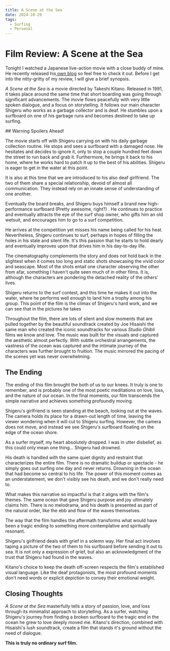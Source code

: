 ```yaml
---
title: A Scene at the Sea
date: 2024-10-29
tags:
  - Surfing
  - Personal
---
```


# Film Review: A Scene at the Sea

<CustomImage src="https://raw.githubusercontent.com/michael-kudrik/BlogPosts/refs/heads/main/images/SeaScene/A_Scene_at_the_Sea_004.jpg" alt="Surfboard next to trash" />

Tonight I watched a Japanese live-action movie with a close buddy of mine. He recently released his[ own blog](https://www.ericbuecklers.studio/blog) so feel free to check it out. Before I get into the nitty-gritty of my review, I will give a brief synopsis. 

*A Scene at the Sea*  is a movie directed by Takeshi Kitano. Released in 1991, it takes place around the same time that short boarding was going through significant advancements. The movie flows peacefully with very little spoken dialogue, and a focus on storytelling. It follows our main character Shigeru who works as a garbage collector and is deaf. He stumbles upon a surfboard on one of his garbage runs and becomes destined to take up surfing. 

<CustomImage src="https://raw.githubusercontent.com/michael-kudrik/BlogPosts/refs/heads/main/images/SeaScene/SceneAtTheSea1.jpg" alt="Image of shoreline during surf contest"/>
## Warning Spoilers Ahead!

The movie starts off with Shigeru carrying on with his daily garbage collection routine. He stops and sees a surfboard with a damaged nose. He hesitates and decides to ignore it, only to stop a couple hundred feet down the street to run back and grab it. Furthermore, he brings it back to his home, where he works hard to patch it up to the best of his abilities. Shigeru is eager to get in the water at this point.

It is also at this time that we are introduced to his also deaf girlfriend. The two of them share a special relationship, devoid of almost all communication. They instead rely on an innate sense of understanding of one another. 

<CustomImage src="https://raw.githubusercontent.com/michael-kudrik/BlogPosts/refs/heads/main/images/SeaScene/ShigeruAndGirl.png" alt="Shigeru and his girlfriend"/>
  
Eventually the board breaks, and Shigeru buys himself a brand new high-performance surfboard (Pretty awesome, right?) .  He continues to practice and eventually attracts the eye of the surf shop owner, who gifts him an old wetsuit, and encourages him to go to a surf competition. 

He arrives at the competition yet misses his name being called for his heat. Nevertheless, Shigeru continues to surf, perhaps in hopes of filling the holes in his stale and silent life. It's this passion that he starts to hold dearly and eventually improves upon that drives him in his day-to-day life.

The cinematography complements the story and does not hold back in the slightest when it comes too long and static shots showcasing the vivid color and seascape. Most of the shots entail one character observing the other from afar, something I haven't quite seen much of in other films. It is, although the characters are pondering the detached reality of the others' lives. 

Shigeru returns to the surf contest, and this time he makes it out into the water, where he performs well enough to land him a trophy among his group. This point of the film is the climax of Shigeru's hard work, and we can see that in the pictures he takes 

<CustomImage src="https://raw.githubusercontent.com/michael-kudrik/BlogPosts/refs/heads/main/images/SeaScene/A_Scene_at_the_Sea_037.jpg" alt="Surf contest"/>

Throughout the film, there are lots of silent and slow moments that are pulled together by the beautiful soundtrack created by Joe Hisaishi the same man who created the iconic soundtracks for various *Studio Ghibli* films we know and love. The music was built for the visuals and captured the aesthetic almost perfectly. With subtle orchestral arrangements, the vastness of the ocean was captured and the intimate journey of the characters was further brought to fruition. The music mirrored the pacing of the scenes yet was never overwhelming.

## The Ending

The ending of this film brought the both of us to our knees. It truly is one to remember, and is probably one of the most poetic meditations on love, loss, and the nature of our ocean. In the final moments, our film transcends the simple narrative and achieves something profoundly moving. 

<CustomImage src="https://raw.githubusercontent.com/michael-kudrik/BlogPosts/refs/heads/main/images/SeaScene/A_Scene_at_the_Sea_047.jpg" alt="surfboard adrift on the shore"/>

Shigeru's girlfriend is seen standing at the beach, looking out at the waves. The camera holds its place for a drawn-out length of time, leaving the viewer wondering when it will cut to Shigeru surfing. However, the camera does not move, and instead we see Shigeru's surfboard floating on the edge of the ocean shore. 

As a surfer myself, my heart absolutely dropped. I was in utter disbelief, as this could only mean one thing... Shigeru had drowned.  

His death is handled with the same quiet dignity and restraint that characterizes the entire film. There is no dramatic buildup or spectacle - he simply goes out surfing one day and never returns. Drowning in the ocean that had become so central to his life. The power of this moment comes as an understatement, we don't visibly see his death, and we don't really need to. 

What makes this narrative so impactful is that it aligns with the film's themes. The same ocean that gave Shigeru purpose and joy ultimately claims him. There is no melodrama, and his death is presented as part of the natural order, like the ebb and flow of the waves themselves. 

<CustomImage src="https://raw.githubusercontent.com/michael-kudrik/BlogPosts/refs/heads/main/images/SeaScene/A_Scene_at_the_Sea_050.jpg" alt="saying goodbye to shigeru"/>

The way that the film handles the aftermath transforms what would have been a tragic ending to something more contemplative and spiritually resonant. 

Shigeru's girlfriend deals with grief in a solemn way. Her final act involves taping a picture of the two of them to his surfboard before sending it out to sea. It is not only a expression of grief, but also an acknowledgment of the trust that Shigeru had found in the waves.

Kitano's choice to keep the death off-screen respects the film's established visual language. Like the deaf protagonists, the most profound moments don't need words or explicit depiction to convey their  emotional weight. 

## Closing Thoughts

<CustomImage src="https://raw.githubusercontent.com/michael-kudrik/BlogPosts/refs/heads/main/images/SeaScene/A_Scene_at_the_Sea_052.jpg" alt="Shigeru and Coworker enjoying dinner" />

*A Scene at the Sea* masterfully tells a story of passion, love, and loss through its minimalist approach to storytelling. As a surfer, watching Shigeru's journey from finding a broken surfboard to the tragic end in the ocean he grew to love deeply moved me. Kitano's direction, combined with Hisaishi's lush soundtrack, create a film that stands it's ground without the need of dialogue. 

**This is truly no ordinary surf film.**